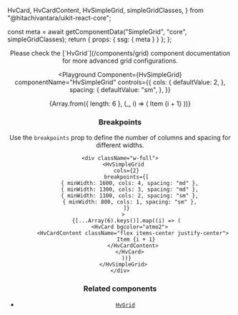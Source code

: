   HvCard,
  HvCardContent,
  HvSimpleGrid,
  simpleGridClasses,
} from "@hitachivantara/uikit-react-core";


  const meta = await getComponentData("SimpleGrid", "core", simpleGridClasses);
  return { props: { ssg: { meta } } };
};

<Header />

<Callout type="info">
  Please check the [`HvGrid`](/components/grid) component documentation for more
  advanced grid configurations.
</Callout>

<br />

<Playground
  Component={HvSimpleGrid}
  componentName="HvSimpleGrid"
  controls={{
    cols: {
      defaultValue: 2,
    },
    spacing: {
      defaultValue: "sm",
    },
  }}
>
  {Array.from({ length: 6 }, (_, i) => (
    <HvCard bgcolor="atmo2">
      <HvCardContent className="flex items-center justify-center">
        Item {i + 1}
      </HvCardContent>
    </HvCard>
  ))}
</Playground>

### Breakpoints

Use the `breakpoints` prop to define the number of columns and spacing for different widths.

```tsx live
<div className="w-full">
  <HvSimpleGrid
    cols={2}
    breakpoints={[
      { minWidth: 1600, cols: 4, spacing: "md" },
      { minWidth: 1300, cols: 3, spacing: "md" },
      { minWidth: 1100, cols: 2, spacing: "sm" },
      { minWidth: 800, cols: 1, spacing: "sm" },
    ]}
  >
    {[...Array(6).keys()].map((i) => (
      <HvCard bgcolor="atmo2">
        <HvCardContent className="flex items-center justify-center">
          Item {i + 1}
        </HvCardContent>
      </HvCard>
    ))}
  </HvSimpleGrid>
</div>
```

### Related components

- [`HvGrid`](/components/grid)
